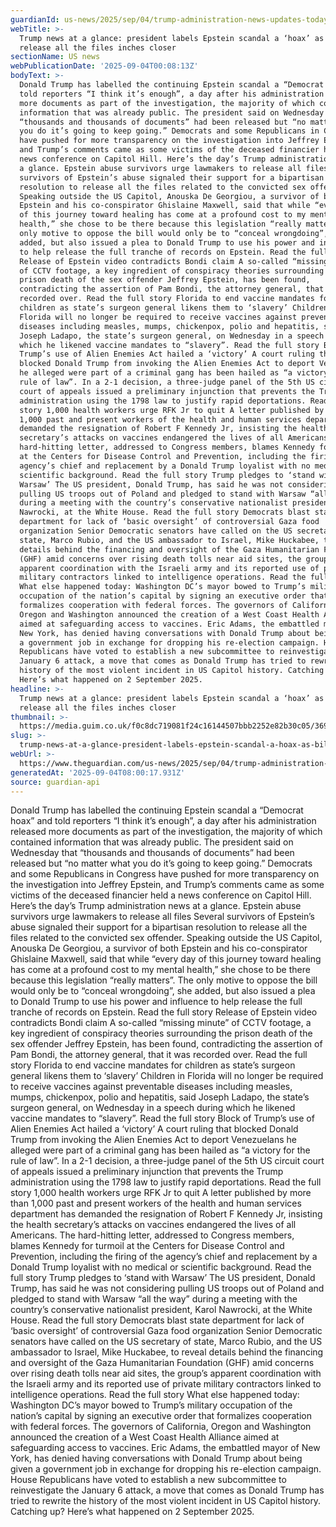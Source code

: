 ```yaml
---
guardianId: us-news/2025/sep/04/trump-administration-news-updates-today-latest
webTitle: >-
  Trump news at a glance: president labels Epstein scandal a ‘hoax’ as bill to
  release all the files inches closer
sectionName: US news
webPublicationDate: '2025-09-04T00:08:13Z'
bodyText: >-
  Donald Trump has labelled the continuing Epstein scandal a “Democrat hoax” and
  told reporters “I think it’s enough”, a day after his administration released
  more documents as part of the investigation, the majority of which contained
  information that was already public. The president said on Wednesday that
  “thousands and thousands of documents” had been released but “no matter what
  you do it’s going to keep going.” Democrats and some Republicans in Congress
  have pushed for more transparency on the investigation into Jeffrey Epstein,
  and Trump’s comments came as some victims of the deceased financier held a
  news conference on Capitol Hill. Here’s the day’s Trump administration news at
  a glance. Epstein abuse survivors urge lawmakers to release all files Several
  survivors of Epstein’s abuse signaled their support for a bipartisan
  resolution to release all the files related to the convicted sex offender.
  Speaking outside the US Capitol, Anouska De Georgiou, a survivor of both
  Epstein and his co-conspirator Ghislaine Maxwell, said that while “every day
  of this journey toward healing has come at a profound cost to my mental
  health,” she chose to be there because this legislation “really matters”. The
  only motive to oppose the bill would only be to “conceal wrongdoing”, she
  added, but also issued a plea to Donald Trump to use his power and influence
  to help release the full tranche of records on Epstein. Read the full story
  Release of Epstein video contradicts Bondi claim A so-called “missing minute”
  of CCTV footage, a key ingredient of conspiracy theories surrounding the
  prison death of the sex offender Jeffrey Epstein, has been found,
  contradicting the assertion of Pam Bondi, the attorney general, that it was
  recorded over. Read the full story Florida to end vaccine mandates for
  children as state’s surgeon general likens them to ‘slavery’ Children in
  Florida will no longer be required to receive vaccines against preventable
  diseases including measles, mumps, chickenpox, polio and hepatitis, said
  Joseph Ladapo, the state’s surgeon general, on Wednesday in a speech during
  which he likened vaccine mandates to “slavery”. Read the full story Block of
  Trump’s use of Alien Enemies Act hailed a ‘victory’ A court ruling that
  blocked Donald Trump from invoking the Alien Enemies Act to deport Venezuelans
  he alleged were part of a criminal gang has been hailed as “a victory for the
  rule of law”. In a 2-1 decision, a three-judge panel of the 5th US circuit
  court of appeals issued a preliminary injunction that prevents the Trump
  administration using the 1798 law to justify rapid deportations. Read the full
  story 1,000 health workers urge RFK Jr to quit A letter published by more than
  1,000 past and present workers of the health and human services department has
  demanded the resignation of Robert F Kennedy Jr, insisting the health
  secretary’s attacks on vaccines endangered the lives of all Americans. The
  hard-hitting letter, addressed to Congress members, blames Kennedy for turmoil
  at the Centers for Disease Control and Prevention, including the firing of the
  agency’s chief and replacement by a Donald Trump loyalist with no medical or
  scientific background. Read the full story Trump pledges to ‘stand with
  Warsaw’ The US president, Donald Trump, has said he was not considering
  pulling US troops out of Poland and pledged to stand with Warsaw “all the way”
  during a meeting with the country’s conservative nationalist president, Karol
  Nawrocki, at the White House. Read the full story Democrats blast state
  department for lack of ‘basic oversight’ of controversial Gaza food
  organization Senior Democratic senators have called on the US secretary of
  state, Marco Rubio, and the US ambassador to Israel, Mike Huckabee, to reveal
  details behind the financing and oversight of the Gaza Humanitarian Foundation
  (GHF) amid concerns over rising death tolls near aid sites, the group’s
  apparent coordination with the Israeli army and its reported use of private
  military contractors linked to intelligence operations. Read the full story
  What else happened today: Washington DC’s mayor bowed to Trump’s military
  occupation of the nation’s capital by signing an executive order that
  formalizes cooperation with federal forces. The governors of California,
  Oregon and Washington announced the creation of a West Coast Health Alliance
  aimed at safeguarding access to vaccines. Eric Adams, the embattled mayor of
  New York, has denied having conversations with Donald Trump about being given
  a government job in exchange for dropping his re-election campaign. House
  Republicans have voted to establish a new subcommittee to reinvestigate the
  January 6 attack, a move that comes as Donald Trump has tried to rewrite the
  history of the most violent incident in US Capitol history. Catching up?
  Here’s what happened on 2 September 2025.
headline: >-
  Trump news at a glance: president labels Epstein scandal a ‘hoax’ as bill to
  release all the files inches closer
thumbnail: >-
  https://media.guim.co.uk/f0c8dc719081f24c16144507bbb2252e82b30c05/369_0_2474_1979/500.jpg
slug: >-
  trump-news-at-a-glance-president-labels-epstein-scandal-a-hoax-as-bill-to-release-all-the-files-inches-closer
webUrl: >-
  https://www.theguardian.com/us-news/2025/sep/04/trump-administration-news-updates-today-latest
generatedAt: '2025-09-04T08:00:17.931Z'
source: guardian-api
---
```

Donald Trump has labelled the continuing Epstein scandal a “Democrat hoax” and told reporters “I think it’s enough”, a day after his administration released more documents as part of the investigation, the majority of which contained information that was already public. The president said on Wednesday that “thousands and thousands of documents” had been released but “no matter what you do it’s going to keep going.” Democrats and some Republicans in Congress have pushed for more transparency on the investigation into Jeffrey Epstein, and Trump’s comments came as some victims of the deceased financier held a news conference on Capitol Hill. Here’s the day’s Trump administration news at a glance. Epstein abuse survivors urge lawmakers to release all files Several survivors of Epstein’s abuse signaled their support for a bipartisan resolution to release all the files related to the convicted sex offender. Speaking outside the US Capitol, Anouska De Georgiou, a survivor of both Epstein and his co-conspirator Ghislaine Maxwell, said that while “every day of this journey toward healing has come at a profound cost to my mental health,” she chose to be there because this legislation “really matters”. The only motive to oppose the bill would only be to “conceal wrongdoing”, she added, but also issued a plea to Donald Trump to use his power and influence to help release the full tranche of records on Epstein. Read the full story Release of Epstein video contradicts Bondi claim A so-called “missing minute” of CCTV footage, a key ingredient of conspiracy theories surrounding the prison death of the sex offender Jeffrey Epstein, has been found, contradicting the assertion of Pam Bondi, the attorney general, that it was recorded over. Read the full story Florida to end vaccine mandates for children as state’s surgeon general likens them to ‘slavery’ Children in Florida will no longer be required to receive vaccines against preventable diseases including measles, mumps, chickenpox, polio and hepatitis, said Joseph Ladapo, the state’s surgeon general, on Wednesday in a speech during which he likened vaccine mandates to “slavery”. Read the full story Block of Trump’s use of Alien Enemies Act hailed a ‘victory’ A court ruling that blocked Donald Trump from invoking the Alien Enemies Act to deport Venezuelans he alleged were part of a criminal gang has been hailed as “a victory for the rule of law”. In a 2-1 decision, a three-judge panel of the 5th US circuit court of appeals issued a preliminary injunction that prevents the Trump administration using the 1798 law to justify rapid deportations. Read the full story 1,000 health workers urge RFK Jr to quit A letter published by more than 1,000 past and present workers of the health and human services department has demanded the resignation of Robert F Kennedy Jr, insisting the health secretary’s attacks on vaccines endangered the lives of all Americans. The hard-hitting letter, addressed to Congress members, blames Kennedy for turmoil at the Centers for Disease Control and Prevention, including the firing of the agency’s chief and replacement by a Donald Trump loyalist with no medical or scientific background. Read the full story Trump pledges to ‘stand with Warsaw’ The US president, Donald Trump, has said he was not considering pulling US troops out of Poland and pledged to stand with Warsaw “all the way” during a meeting with the country’s conservative nationalist president, Karol Nawrocki, at the White House. Read the full story Democrats blast state department for lack of ‘basic oversight’ of controversial Gaza food organization Senior Democratic senators have called on the US secretary of state, Marco Rubio, and the US ambassador to Israel, Mike Huckabee, to reveal details behind the financing and oversight of the Gaza Humanitarian Foundation (GHF) amid concerns over rising death tolls near aid sites, the group’s apparent coordination with the Israeli army and its reported use of private military contractors linked to intelligence operations. Read the full story What else happened today: Washington DC’s mayor bowed to Trump’s military occupation of the nation’s capital by signing an executive order that formalizes cooperation with federal forces. The governors of California, Oregon and Washington announced the creation of a West Coast Health Alliance aimed at safeguarding access to vaccines. Eric Adams, the embattled mayor of New York, has denied having conversations with Donald Trump about being given a government job in exchange for dropping his re-election campaign. House Republicans have voted to establish a new subcommittee to reinvestigate the January 6 attack, a move that comes as Donald Trump has tried to rewrite the history of the most violent incident in US Capitol history. Catching up? Here’s what happened on 2 September 2025.

